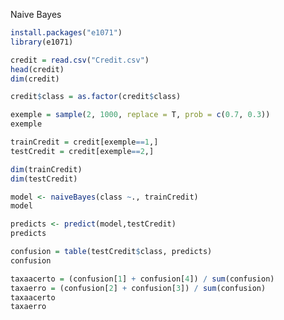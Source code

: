 
Naive Bayes

```r
install.packages("e1071")
library(e1071)
```

```r
credit = read.csv("Credit.csv")
head(credit)
dim(credit)
```

```r
credit$class = as.factor(credit$class)
```

```r
exemple = sample(2, 1000, replace = T, prob = c(0.7, 0.3))
exemple

trainCredit = credit[exemple==1,]
testCredit = credit[exemple==2,]
```

```r
dim(trainCredit)
dim(testCredit)
```

```r
model <- naiveBayes(class ~., trainCredit)
model
```

```r
predicts <- predict(model,testCredit)
predicts
```
```r
confusion = table(testCredit$class, predicts)
confusion
```

```r
taxaacerto = (confusion[1] + confusion[4]) / sum(confusion)
taxaerro = (confusion[2] + confusion[3]) / sum(confusion)
taxaacerto
taxaerro
```